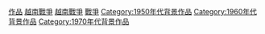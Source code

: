 [[Category:越南戰爭|作品]]
[[Category:亞洲戰爭題材作品|越南戰爭]]
[[Category:冷戰題材作品|越南戰爭]]
[[Category:越南背景作品|戰爭]]
[[Category:1950年代背景作品|Category:1950年代背景作品]]
[[Category:1960年代背景作品|Category:1960年代背景作品]]
[[Category:1970年代背景作品|Category:1970年代背景作品]]